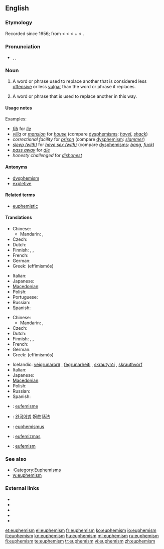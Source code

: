 ==English==

===Etymology===
Recorded since 1656; from {{etyl|grc}} {{term|lang=grc|εὐφημισμός|tr=euphēmismos}} < {{term|lang=grc|εὐφημίζω|tr=euphēmizō}} < {{term|lang=grc|εὔφημος|tr=euphēmos||uttering sound of good omen, abstaining from inauspicious words}} < {{term|εὖ|sc=polytonic|tr=eu||well}} + {{term|lang=grc|φήμη|tr=phēmē||a voice, a prophetic voice, rumor, talk}} < {{term|lang=grc|φάναι|tr=phanai||to speak, say}}.

===Pronunciation===
* {{enPR|yoo͞'fə-mĭz"(ə)m}}, {{IPA|/ˈjuː.fəˌmɪ.z(ə)m/}}, {{SAMPA|/"ju:f@%mIz(@)m/}}

===Noun===
{{en-noun|s|-}}

# {{uncountable}} A word or phrase used to replace another that is considered less [[offensive]] or less [[vulgar]] than the word or phrase it replaces.
# {{countable}} {{figure of speech}} A word or phrase that is used to replace another in this way.

====Usage notes====
;Examples:
*''[[fib]]'' for ''[[lie#noun_2|lie]]''
*''[[villa]]'' or ''[[mansion]]'' for ''[[house]]'' (compare [[dysphemism]]s: ''[[hovel]]'', ''[[shack]]'')
*''correctional facility'' for ''[[prison]]'' (compare [[dysphemism]]: ''[[slammer]]'')
*''[[sleep with|sleep (with)]]'' for ''[[have sex|have sex (with)]]'' (compare [[dysphemism]]s: ''[[bang]]'', ''[[fuck]]'')
*''[[pass away]]'' for ''[[die#verb|die]]''
*''honesty challenged'' for ''[[dishonest]]''

====Antonyms====
* [[dysphemism]]
* [[expletive]]

====Related terms====
* [[euphemistic]]

====Translations====
{{trans-top|use of a word or phrase to replace another word with one considered less offensive}}
* Chinese:
** Mandarin: {{t-|cmn|委婉語|sc=Hani}}, {{t-|cmn|委婉语|tr=wěiwǎnyǔ|sc=Hani}}
* Czech: {{t+|cs|eufemismus|n}}
* Dutch: {{t-|nl|verbloeming}}
* Finnish: {{t+|fi|kiertoilmaus}}, {{t-|fi|kiertoilmaisu}}, {{t+|fi|eufemismi}}
* French: {{t+|fr|euphémisme|m}}
* German: {{t+|de|Euphemismus|m}}
* Greek: {{t+|el|ευφημισμός|m}} (effimismós)
{{trans-mid}}
* Italian: {{t+|it|eufemismo|m}}
* Japanese: {{t|ja|婉曲法|tr=えんきょくほう, enkyokuhō}}
* [[Macedonian]]: {{t|mk|еуфемизам|m|tr=eufemízam}}
* Polish: {{t+|pl|eufemizm|m}}
* Portuguese: {{t+|pt|eufemismo|m}}
* Russian: {{t+|ru|эвфемизм|tr=evfemízm}}
* Spanish: {{t+|es|eufemismo|m}}
{{trans-bottom}}

{{trans-top|word or phrase that is used to replace another in this way}}
* Chinese:
** Mandarin: {{t-|cmn|委婉語|sc=Hani}}, {{t-|cmn|委婉语|tr=wěiwǎnyǔ|sc=Hani}}
* Czech: {{t+|cs|eufemismus|n}}
* Dutch: {{t+|nl|eufemisme|n}}
* Finnish: {{t+|fi|kiertoilmaus}}, {{t-|fi|kiertoilmaisu}}, {{t+|fi|eufemismi}}
* French: {{t+|fr|euphémisme|m}}
* German: {{t+|de|Euphemismus|m}}
* Greek: {{t+|el|ευφημισμός|m}} (effimismós)
{{trans-mid}}
* Icelandic: [[veigrunarorð]] {{n}}, [[fegrunarheiti]] {{n}}, [[skrautyrði]] {{n}}, [[skrauthvörf]] {{n}}
* Italian: {{t+|it|eufemismo|m}}
* Japanese: {{t|ja|婉曲表現|tr=えんきょくひょうげん, enkyoku hyōgen}}
* [[Macedonian]]: {{t|mk|еуфемизам|m|tr=eufemízam}}
* Polish: {{t+|pl|eufemizm|m}}
* Russian: {{t+|ru|эвфемизм|tr=evfemízm}}
* Spanish: {{t+|es|eufemismo|m}}
{{trans-bottom}}

{{checktrans-top}}
* {{ttbc|Catalan}}: [[eufemisme]] {{m}}
* {{ttbc|Korean}}: [[완곡어법]] 婉曲話法
{{trans-mid}}
* {{ttbc|Latin}}: [[euphemismus]] {{m}}
* {{ttbc|Lithuanian}}: [[eufemizmas]] {{m}}
* {{ttbc|Romanian}}: [[eufemism]] {{n}}
{{trans-bottom}}

===See also===
* [[:Category:Euphemisms]]
* [[w:euphemism]]

===External links===
* {{pedialite}}
* {{Wikisource1911Enc Citation|Euphemism}}
* {{R:Webster 1913}}
* {{R:Century 1911}}
* {{R:OneLook}}

[[et:euphemism]]
[[el:euphemism]]
[[fr:euphemism]]
[[ko:euphemism]]
[[io:euphemism]]
[[it:euphemism]]
[[kn:euphemism]]
[[hu:euphemism]]
[[ml:euphemism]]
[[ru:euphemism]]
[[fi:euphemism]]
[[te:euphemism]]
[[tr:euphemism]]
[[vi:euphemism]]
[[zh:euphemism]]